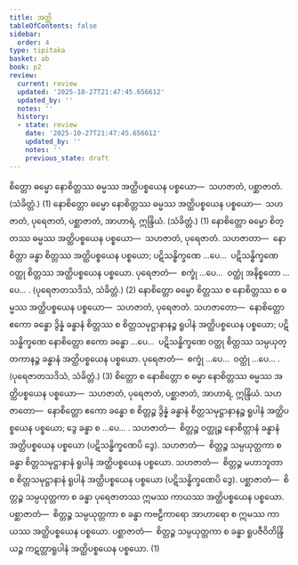 ```yaml
---
title: အတ္ထိ
tableOfContents: false
sidebar:
  order: 4
type: tipitaka
basket: ab
book: p2
review:
  current: review
  updated: '2025-10-27T21:47:45.656612'
  updated_by: ''
  notes: ''
  history:
  - state: review
    date: '2025-10-27T21:47:45.656612'
    updated_by: ''
    notes: ''
    previous_state: draft
---
```



<ReviewStatus review={frontmatter.review} showDetails={true} />

<HypothesisAnnotation frontmatter={frontmatter} />

<DynamicBreadcrumb />

<Division number="83" book="p2" e="ch" v="38" p="326">

<Paragraph number="2523" book="p2">
စိတ္တော ဓမ္မော နောစိတ္တဿ ဓမ္မဿ အတ္ထိပစ္စယေန ပစ္စယော—  သဟဇာတံ, ပစ္ဆာဇာတံ. (သံခိတ္တံ.) (1)
</Paragraph>

<Paragraph number="2524" book="p2">
နောစိတ္တော ဓမ္မော နောစိတ္တဿ ဓမ္မဿ အတ္ထိပစ္စယေန ပစ္စယော—  သဟဇာတံ, ပုရေဇာတံ, ပစ္ဆာဇာတံ, အာဟာရံ, ဣန္ဒြိယံ. (သံခိတ္တံ.) (1)
</Paragraph>

<Paragraph number="2525" book="p2">
နောစိတ္တော ဓမ္မော စိတ္တဿ ဓမ္မဿ အတ္ထိပစ္စယေန ပစ္စယော—  သဟဇာတံ, ပုရေဇာတံ. <Emphasis>သဟဇာတာ</Emphasis>—  နောစိတ္တာ ခန္ဓာ စိတ္တဿ အတ္ထိပစ္စယေန ပစ္စယော; ပဋိသန္ဓိက္ခဏေ …ပေ…  ပဋိသန္ဓိက္ခဏေ ဝတ္ထု စိတ္တဿ အတ္ထိပစ္စယေန ပစ္စယော. <Emphasis>ပုရေဇာတံ</Emphasis>—  စက္ခုံ …ပေ…  ဝတ္ထုံ အနိစ္စတော …ပေ… . (ပုရေဇာတသဒိသံ, သံခိတ္တံ.) (2)
</Paragraph>

<Paragraph number="2526" book="p2">
နောစိတ္တော ဓမ္မော စိတ္တဿ စ နောစိတ္တဿ စ ဓမ္မဿ အတ္ထိပစ္စယေန ပစ္စယော—  သဟဇာတံ, ပုရေဇာတံ. <Emphasis>သဟဇာတော</Emphasis>—  နောစိတ္တော ဧကော ခန္ဓော ဒွိန္နံ ခန္ဓာနံ စိတ္တဿ စ စိတ္တသမုဋ္ဌာနာနဉ္စ ရူပါနံ အတ္ထိပစ္စယေန ပစ္စယော; ပဋိသန္ဓိက္ခဏေ နောစိတ္တော ဧကော ခန္ဓော …ပေ…  ပဋိသန္ဓိက္ခဏေ ဝတ္ထု စိတ္တဿ သမ္ပယုတ္တကာနဉ္စ ခန္ဓာနံ အတ္ထိပစ္စယေန ပစ္စယော. <Emphasis>ပုရေဇာတံ</Emphasis>—  စက္ခုံ …ပေ…  ဝတ္ထုံ …ပေ… . (ပုရေဇာတသဒိသံ, သံခိတ္တံ.) (3)
</Paragraph>

</Division>
<Division number="84" book="p2" e="ch" v="38" p="326">

<Paragraph number="2527" book="p2">
စိတ္တော စ နောစိတ္တော စ ဓမ္မာ နောစိတ္တဿ ဓမ္မဿ အတ္ထိပစ္စယေန ပစ္စယော—  သဟဇာတံ, ပုရေဇာတံ, ပစ္ဆာဇာတံ, အာဟာရံ, ဣန္ဒြိယံ. <Emphasis>သဟဇာတော</Emphasis>—  နောစိတ္တော ဧကော ခန္ဓော စ စိတ္တဉ္စ ဒွိန္နံ ခန္ဓာနံ စိတ္တသမုဋ္ဌာနာနဉ္စ ရူပါနံ အတ္ထိပစ္စယေန ပစ္စယော; ဒွေ ခန္ဓာ စ …ပေ… . <Emphasis>သဟဇာတံ</Emphasis>—  စိတ္တဉ္စ ဝတ္ထုဉ္စ နောစိတ္တာနံ ခန္ဓာနံ အတ္ထိပစ္စယေန ပစ္စယော (ပဋိသန္ဓိက္ခဏေပိ ဒွေ). <Emphasis>သဟဇာတံ</Emphasis>—  စိတ္တဉ္စ သမ္ပယုတ္တကာ စ ခန္ဓာ စိတ္တသမုဋ္ဌာနာနံ ရူပါနံ အတ္ထိပစ္စယေန ပစ္စယော. <Emphasis>သဟဇာတံ</Emphasis>—  စိတ္တဉ္စ မဟာဘူတာ စ စိတ္တသမုဋ္ဌာနာနံ ရူပါနံ အတ္ထိပစ္စယေန ပစ္စယော (ပဋိသန္ဓိက္ခဏေပိ ဒွေ). <Emphasis>ပစ္ဆာဇာတံ</Emphasis>—  စိတ္တဉ္စ သမ္ပယုတ္တကာ စ ခန္ဓာ ပုရေဇာတဿ ဣမဿ ကာယဿ အတ္ထိပစ္စယေန ပစ္စယော. <Emphasis>ပစ္ဆာဇာတံ</Emphasis>—  စိတ္တဉ္စ သမ္ပယုတ္တကာ စ ခန္ဓာ ကဗဠီကာရော အာဟာရော စ ဣမဿ ကာယဿ အတ္ထိပစ္စယေန ပစ္စယော. <Emphasis>ပစ္ဆာဇာတံ</Emphasis>—  စိတ္တဉ္စ သမ္ပယုတ္တကာ စ ခန္ဓာ ရူပဇီဝိတိန္ဒြိယဉ္စ ကဋတ္တာရူပါနံ အတ္ထိပစ္စယေန ပစ္စယော. (1)
</Paragraph>
</Division>
